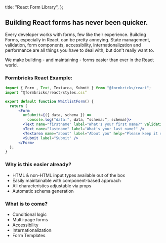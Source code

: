 
  title: "React Form Library",
};

## Building React forms has never been quicker.

Every developer works with forms, few like their experience. Building Forms, especially in React, can be pretty annoying. State management, validation, form components, accessibility, internationalization and performance are all things you have to deal with, but don't really want to.

We make building - and maintaining - forms easier than ever in the React world.

### Formbricks React Example:

```jsx
import { Form , Text, Textarea, Submit } from "@formbricks/react";
import “@formbricks/react/styles.css”

export default function WaitlistForm() {
  return (
      <Form
        onSubmit={({ data, schema }) =>
          console.log("data:", data, “schema:”, schema)}>
        <Text name="firstname" label="What's your first name?" validation="required" />
        <Text name="lastname" label="What's your last name?" />
        <Textarea name="about" label="About you" help="Please keep it short" />
        <Submit label="Submit" />
      </Form>
  );
}
```

### Why is this easier already?

- HTML & non-HTML input types available out of the box
- Easily maintainable with component-based approach
- All characteristics adjustable via props
- Automatic schema generation

### What is to come?

- Conditional logic
- Multi-page forms
- Accessibility
- Internationalization
- Form Templates

